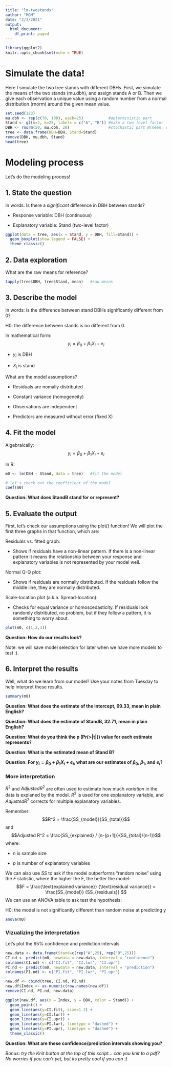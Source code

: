 ```yaml
---
title: "lm-twostands"
author: "MGM"
date: "2/3/2021"
output:
  html_document:
    df_print: paged
---
```


```r
library(ggplot2)
knitr::opts_chunk$set(echo = TRUE)
```

# Simulate the data!

Here I simulate the two tree stands with different DBHs.  First, we simulate the means of the two stands (mu.dbh), and assign stands A or B.  Then we give each observation a unique value using a random number from a normal distribution (rnorm) around the given mean value.

```r
set.seed(123)
mu.dbh <- rep(c(70, 100), each=25)           #deterministic part
Stand <- gl(n=2, k=25, labels = c("A", "B")) #make a two level factor
DBH <- rnorm(50, mu.dbh, 20)                 #stochastic part N(mean, sigma)
tree <- data.frame(DBH=DBH, Stand=Stand)
remove(DBH, mu.dbh, Stand)
head(tree)
```

# Modeling process
Let's do the modeling process!

## 1. State the question
In words: Is there a *significant* difference in DBH between stands?

  - Response variable: DBH (continuous)
  
  - Explanatory variable: Stand (two-level factor)

```r
ggplot(data = tree, aes(x = Stand, y = DBH, fill=Stand)) +
  geom_boxplot(show.legend = FALSE) +
  theme_classic()
```

## 2. Data exploration
What are the raw means for reference?
```r
tapply(tree$DBH, tree$Stand, mean)   #raw means
```


## 3. Describe the model
In words: is the difference between stand DBHs significantly different from 0?

H0: the difference between stands is no different from 0.


In mathematical form:
$$y_i = \beta_0 + \beta_1 X_i + e_i$$

  - $y_i$ is DBH

  - $X_i$ is stand


What are the model assumptions?

  - Residuals are nomally distributed
  
  - Constant variance (homogeneity)
  
  - Observations are independent
  
  - Predictors are measured without error (fixed X)
  
## 4. Fit the model
Algebraically:
$$y_i = \beta_0 + \beta_1 X_i + e_i$$

In R:
```r
m0 <- lm(DBH ~ Stand, data = tree)   #fit the model

# let's check out the coefficient of the model
coef(m0)
```
**Question: What does StandB stand for or represent?**

## 5. Evaluate the output
First, let's check our assumptions using the plot() function!  We will plot the first three graphs in that function, which are:

Residuals vs. fitted graph:

  - Shows if residuals have a non-linear pattern.  If there is a non-linear pattern it means the relationship between your response and explanatory variables is not represented by your model well.
  
Normal Q-Q plot:

  - Shows if residuals are normally distributed. If the residuals follow the middle line, they are normally distributed.
  

Scale-location plot (a.k.a. Spread-location):

  - Checks for equal variance or homoscedasticity.  If residuals look randomly distributed, no problem, but if they follow a pattern, it is something to worry about.

```r
plot(m0, c(1,2,3))
```

**Question: How do our results look?**

Note: we will save model selection for later when we have more models to test :).

## 6. Interpret the results
Well, what do we learn from our model?  Use your notes from Tuesday to help interpret these results.
```r
summary(m0)
```
**Question: What does the estimate of the intercept, 69.33, mean in plain English?**

**Question: What does the estimate of StandB, 32.71, mean in plain English?**

**Question: What do you think the p (Pr(>|t|)) value for each estimate represents?**

**Question: What is the estimated mean of Stand B?**

**Question: For $y_i = \beta_0 + \beta_1 X_i + e_i$, what are our estimates of $\beta_0$, $\beta_1$, and $e_i$?**

### More interpretation
$R^2$ and $Adjusted R^2$ are often used to estimate how much *variation* in the data is explaned by the model. $R^2$ is used for one explanatory variable, and $Adjusted R^2$ corrects for multiple explanatory variables.

Remember:
$$R^2 = \frac{SS_{model}}{SS_{total}}$$
and
$$Adjusted R^2 = \frac{SS_{explained} / (n-(p+1))}{SS_{total}/(n-1)}$$
where:

  - $n$ is sample size
  
  - $p$ is number of explanatory variables

We can also use $SS$ to ask if the model outperforms "random noise" using the $F$ statistic, where the higher the F, the better the model:
$$F = \frac{\text{explained variance}} {\text{residual variance}} = \frac{SS_{model}} {SS_{residuals}} $$
We can use an ANOVA table to ask test the hypothesis:

H0: the model is not significantly different than random noise at predicting y
```r
anova(m0)
```


### Vizualizing the interpretation
Let's plot the 95% confidence and prediction intervals
```r
new.data <- data.frame(Stand=c(rep("A",25), rep("B",25)))
CI.nd <- predict(m0, newdata = new.data, interval = "confidence")
colnames(CI.nd) <- c("CI.fit", "CI.lwr", "CI.upr")
PI.nd <- predict(m0, newdata = new.data, interval = "prediction")
colnames(PI.nd) <- c("PI.fit", "PI.lwr", "PI.upr")

new.df <- cbind(tree, CI.nd, PI.nd)
new.df$Index <- as.numeric(row.names(new.df))
remove(CI.nd, PI.nd, new.data)

ggplot(new.df, aes(x = Index, y = DBH, color = Stand)) +
  geom_point() +
  geom_line(aes(y=CI.fit), size=1.2) +
  geom_line(aes(y=CI.lwr)) +
  geom_line(aes(y=CI.upr)) +
  geom_line(aes(y=PI.lwr), linetype = "dashed") +
  geom_line(aes(y=PI.upr), linetype = "dashed") +
  theme_classic()
```
**Question: What are these confidence/prediction intervals showing you?**


*Bonus: try the Knit button at the top of this script... can you knit to a pdf? No worries if you can't yet, but its pretty cool if you can :)*
